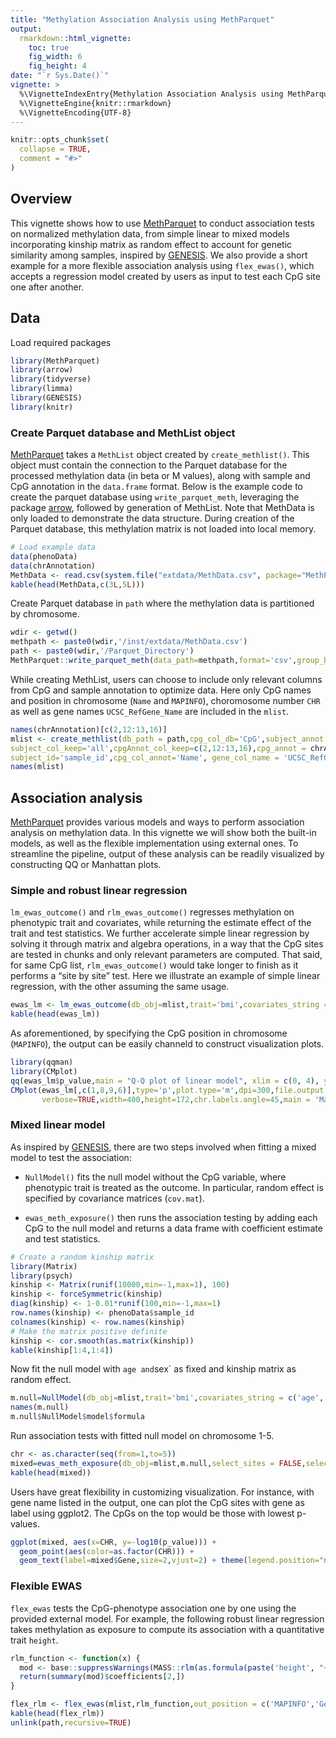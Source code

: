 ```yaml
---
title: "Methylation Association Analysis using MethParquet"
output: 
  rmarkdown::html_vignette:
    toc: true
    fig_width: 6
    fig_height: 4
date: "`r Sys.Date()`"
vignette: >
  %\VignetteIndexEntry{Methylation Association Analysis using MethParquet}
  %\VignetteEngine{knitr::rmarkdown}
  %\VignetteEncoding{UTF-8}
---
```


```r
knitr::opts_chunk$set(
  collapse = TRUE,
  comment = "#>"
)
```

## Overview

This vignette shows how to use [MethParquet](https://github.com/ZWangTen/MethParquet) to conduct association tests on normalized methylation data, from simple linear to mixed models incorporating kinship matrix as random effect to account for genetic similarity among samples, inspired by [GENESIS](https://bioconductor.org/packages/3.19/bioc/html/GENESIS.html). We also provide a short example for a more flexible association analysis using `flex_ewas()`, which accepts a regression model created by users as input to test each CpG site one after another. 

## Data

Load required packages
```r
library(MethParquet)
library(arrow)
library(tidyverse)
library(limma)
library(GENESIS)
library(knitr)
```

### Create Parquet database and MethList object

[MethParquet](https://github.com/ZWangTen/MethParquet) takes a `MethList` object created by `create_methlist()`. This object must contain the connection to the Parquet database for the processed methylation data (in beta or M values), along with sample and CpG annotation in the `data.frame` format. Below is the example code to create the parquet database using `write_parquet_meth`, leveraging the package [arrow](https://arrow.apache.org/docs/r/index.html), followed by generation of MethList. 
Note that MethData is only loaded to demonstrate the data structure. During creation of the Parquet database, this methylation matrix is not loaded into local memory.

```r
# Load example data
data(phenoData)
data(chrAnnotation)
MethData <- read.csv(system.file("extdata/MethData.csv", package="MethParquet"))
kable(head(MethData,c(3L,5L)))
```

Create Parquet database in `path` where the methylation data is partitioned by chromosome.

```r
wdir <- getwd()
methpath <- paste0(wdir,'/inst/extdata/MethData.csv')
path <- paste0(wdir,'/Parquet_Directory')
MethParquet::write_parquet_meth(data_path=methpath,format='csv',group_by='CHR',parquet_path = path)
```

While creating MethList, users can choose to include only relevant columns from CpG and sample annotation to optimize data. Here only CpG names and position in chromosome (`Name` and `MAPINFO`), choromosome number `CHR` as well as gene names `UCSC_RefGene_Name` are included in the `mlist`.

```r
names(chrAnnotation)[c(2,12:13,16)]
mlist <- create_methlist(db_path = path,cpg_col_db='CpG',subject_annot = phenoData,
subject_col_keep='all',cpgAnnot_col_keep=c(2,12:13,16),cpg_annot = chrAnnotation,
subject_id='sample_id',cpg_col_annot='Name', gene_col_name = 'UCSC_RefGene_Name')
names(mlist)
```

## Association analysis

[MethParquet](https://github.com/ZWangTen/MethParquet) provides various models and ways to perform association analysis on methylation data. In this vignette we will show both the built-in models, as well as the flexible implementation using external ones. To streamline the pipeline, output of these analysis can be readily visualized by constructing QQ or Manhattan plots. 

### Simple and robust linear regression

`lm_ewas_outcome()` and `rlm_ewas_outcome()` regresses methylation on phenotypic trait and covariates, while returning the estimate effect of the trait and test statistics. We further accelerate simple linear regression by solving it through matrix and algebra operations, in a way that the CpG sites are tested in chunks and only relevant parameters are computed. That said, for same CpG list, `rlm_ewas_outcome()` would take longer to finish as it performs a "site by site" test. 
Here we illustrate an example of simple linear regression, with the other assuming the same usage.

```r
ewas_lm <- lm_ewas_outcome(db_obj=mlist,trait='bmi',covariates_string = c('age','sex'),out_position=c('CHR','MAPINFO'))
kable(head(ewas_lm))
```

As aforementioned, by specifying the CpG position in chromosome (`MAPINFO`), the output can be easily channeld to construct visualization plots. 

```r
library(qqman)
library(CMplot)
qq(ewas_lm$p_value,main = "Q-Q plot of linear model", xlim = c(0, 4), ylim = c(0, 6), pch = 18, col = "blue4")
CMplot(ewas_lm[,c(1,8,9,6)],type='p',plot.type='m',dpi=300,file.output = FALSE,
       verbose=TRUE,width=400,height=172,chr.labels.angle=45,main = 'Manhattan_linear')
```

### Mixed linear model

As inspired by [GENESIS](https://bioconductor.org/packages/3.19/bioc/html/GENESIS.html), there are two steps involved when fitting a mixed model to test the association:

* `NullModel()` fits the null model without the CpG variable, where phenotypic trait is treated as the outcome. In particular, random effect is specified by covariance matrices (`cov.mat`). 

* `ewas_meth_exposure()` then runs the association testing by adding each CpG to the null model and returns a data frame with coefficient estimate and test statistics. 

```r
# Create a random kinship matrix
library(Matrix)
library(psych)
kinship <- Matrix(runif(10000,min=-1,max=1), 100)
kinship <- forceSymmetric(kinship)
diag(kinship) <- 1-0.01*runif(100,min=-1,max=1)
row.names(kinship) <- phenoData$sample_id
colnames(kinship) <- row.names(kinship)
# Make the matrix positive definite
kinship <- cor.smooth(as.matrix(kinship))
kable(kinship[1:4,1:4])
```

Now fit the null model with `age and `sex` as fixed and kinship matrix as random effect.

```r
m.null=NullModel(db_obj=mlist,trait='bmi',covariates_string = c('age','sex'),cov.mat = kinship,method='mixed',family='gaussian')
names(m.null)
m.null$NullModel$model$formula
```

Run association tests with fitted null model on chromosome 1-5.

```r
chr <- as.character(seq(from=1,to=5))
mixed=ewas_meth_exposure(db_obj=mlist,m.null,select_sites = FALSE,select_chr = chr, out_position=c('CHR','MAPINFO','Gene'))
kable(head(mixed))
```

Users have great flexibility in customizing visualization. For instance, with gene name listed in the output, one can plot the CpG sites with gene as label using ggplot2. The CpGs on the top would be those with lowest p-values.

```r
ggplot(mixed, aes(x=CHR, y=-log10(p_value))) +
  geom_point(aes(color=as.factor(CHR))) + 
  geom_text(label=mixed$Gene,size=2,vjust=2) + theme(legend.position="none")
```

### Flexible EWAS

`flex_ewas` tests the CpG-phenotype association one by one using the provided external model. For example, the following robust linear regression takes methylation as exposure to compute its association with a quantitative trait `height`.

```r
rlm_function <- function(x) {
  mod <- base::suppressWarnings(MASS::rlm(as.formula(paste('height', "~x+", 'age')), data = phenoData))
  return(summary(mod)$coefficients[2,])
}

flex_rlm <- flex_ewas(mlist,rlm_function,out_position = c('MAPINFO','Gene'))
kable(head(flex_rlm))
unlink(path,recursive=TRUE)
```

